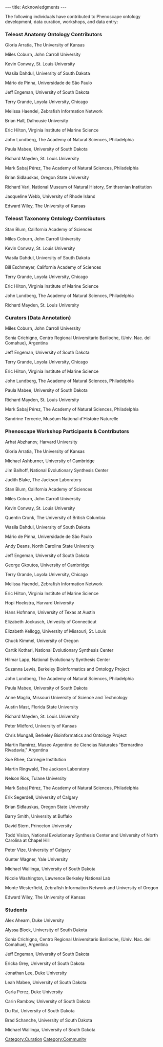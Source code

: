 ---
title: Acknowledgments
---

The following individuals have contributed to Phenoscape ontology development, data curation, workshops, and data entry:

=== Teleost Anatomy Ontology Contributors ===

Gloria	Arratia, The University of Kansas

Miles	Coburn, John Carroll University

Kevin	Conway, St. Louis University

Wasila Dahdul, University of South Dakota

Mário de Pinna, Universidade de São Paulo

Jeff Engeman, University of South Dakota

Terry	Grande, Loyola University, Chicago

Melissa Haendel, Zebrafish Information Network

Brian Hall, Dalhousie University

Eric Hilton, Virginia Institute of Marine Science

John Lundberg, The Academy of Natural Sciences, Philadelphia

Paula 	Mabee, University of South Dakota

Richard Mayden, St. Louis University

Mark Sabaj Pérez, The Academy of Natural Sciences, Philadelphia

Brian Sidlauskas, Oregon State University

Richard Vari, National Museum of Natural History, Smithsonian Institution

Jacqueline Webb, University of Rhode Island

Edward Wiley, The University of Kansas

=== Teleost Taxonomy Ontology Contributors	===

Stan Blum, California Academy of Sciences

Miles	Coburn, John Carroll University

Kevin 	Conway, St. Louis University

Wasila 	Dahdul, University of South Dakota

Bill	Eschmeyer,		California Academy of Sciences

Terry	Grande, 		Loyola University, Chicago

Eric	Hilton,		Virginia Institute of Marine Science

John	Lundberg,		The Academy of Natural Sciences, Philadelphia

Richard	Mayden,		St. Louis University

=== Curators (Data Annotation) ===

Miles	Coburn,		John Carroll University

Sonia	Crichigno,		Centro Regional Universitario Bariloche, (Univ. Nac. del Comahue), Argentina

Jeff	Engeman,		University of South Dakota

Terry	Grande,		Loyola University, Chicago

Eric	Hilton,		Virginia Institute of Marine Science

John	Lundberg,		The Academy of Natural Sciences, Philadelphia

Paula 	Mabee,		University of South Dakota

Richard	Mayden,		St. Louis University

Mark	Sabaj Pérez,		The Academy of Natural Sciences, Philadelphia

Sandrine Tercerie, Muséum National d'Histoire Naturelle

=== Phenoscape Workshop Participants & Contributors	===

Arhat	Abzhanov,		Harvard University

Gloria	Arratia,		The University of Kansas

Michael	Ashburner,		University of Cambridge

Jim	Balhoff,		National Evolutionary Synthesis Center

Judith	Blake, 		The Jackson Laboratory

Stan	Blum,		California Academy of Sciences

Miles	Coburn,		John Carroll University

Kevin	Conway,		St. Louis University

Quentin	Cronk,		The University of British Columbia

Wasila	Dahdul,		University of South Dakota

Mário	de Pinna,		Universidade de São Paulo

Andy	Deans,		North Carolina State University

Jeff	Engeman,		University of South Dakota

George	Gkoutos,		University of Cambridge

Terry	Grande,		Loyola University, Chicago

Melissa	Haendel,		Zebrafish Information Network

Eric	Hilton,		Virginia Institute of Marine Science

Hopi	Hoekstra,		Harvard University

Hans	Hofmann,		University of Texas at Austin

Elizabeth	Jockusch,		Univesity of Connecticut

Elizabeth	Kellogg,		University of Missouri, St. Louis

Chuck	Kimmel,		University of Oregon

Cartik	Kothari,		National Evolutionary Synthesis Center

Hilmar	Lapp,		National Evolutionary Synthesis Center

Suzanna	Lewis,		Berkeley Bioinformatics and Ontology Project

John	Lundberg,		The Academy of Natural Sciences, Philadelphia

Paula	Mabee,		University of South Dakota

Anne	Maglia,		Missouri University of Science and Technology

Austin	Mast,		Florida State University

Richard	Mayden,		St. Louis University

Peter	Midford,		University of Kansas

Chris	Mungall,		Berkeley Bioinformatics and Ontology Project

Martin	Ramirez,		Museo Argentino de Ciencias Naturales "Bernardino Rivadavia," Argentina

Sue	Rhee,		Carnegie Institution

Martin	Ringwald,		The Jackson Laboratory

Nelson	Rios,		Tulane University

Mark	Sabaj Pérez,		The Academy of Natural Sciences, Philadelphia

Erik	Segerdell,		University of Calgary

Brian	Sidlauskas,		Oregon State University

Barry	Smith,		University at Buffalo

David	Stern,		Princeton University

Todd	Vision,		National Evolutionary Synthesis Center and University of North Carolina at Chapel Hill

Peter	Vize,		University of Calgary

Gunter	Wagner,		Yale University

Michael	Wallinga,		University of South Dakota

Nicole	Washington,		Lawrence Berkeley National Lab

Monte	Westerfield,		Zebrafish Information Network and University of Oregon

Edward	Wiley,		The University of Kansas

=== Students ===

Alex	Ahearn,		Duke University

Alyssa	Block,		University of South Dakota

Sonia	Crichigno,		Centro Regional Universitario Bariloche, (Univ. Nac. del Comahue), Argentina

Jeff 	Engeman,		University of South Dakota

Ericka	Grey,		University of South Dakota

Jonathan 	Lee,		Duke University

Leah	Mabee,		University of South Dakota

Carla	Perez,		Duke University

Carin	Rambow,		University of South Dakota

Du	Rui,		University of South Dakota

Brad	Schanche,		University of South Dakota

Michael	Wallinga,		University of South Dakota

[[Category:Curation]]
[[Category:Community]]
